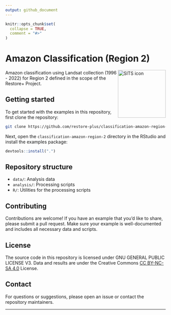 ```yaml
---
output: github_document
---
```


```r
knitr::opts_chunk$set(
  collapse = TRUE,
  comment = "#>"
)
```

# Amazon Classification (Region 2)

<img src=".github/images/sits_sticker.png" alt="SITS icon" align="right" height="150" width="150"/>

<!-- badges: start -->
<!-- badges: end -->

Amazon classification using Landsat collection (1996 - 2022) for Region 2 defined in the scope of the Restore+ Project.

## Getting started

To get started with the examples in this repository, first clone the repository:

```sh
git clone https://github.com/restore-plus/classification-amazon-region-2
```

Next, open the `classification-amazon-region-2` directory in the RStudio and install the examples package:

```r
devtools::install(".")
```

## Repository structure

- `data/`: Analysis data
- `analysis/`: Processing scripts
- `R/`: Utilities for the processing scripts

## Contributing

Contributions are welcome! If you have an example that you'd like to share, please submit a pull request. Make sure your example is well-documented and includes all necessary data and scripts.

## License

The source code in this repository is licensed under GNU GENERAL PUBLIC LICENSE V3. Data and results are under the Creative Commons [CC BY-NC-SA 4.0](https://creativecommons.org/licenses/by-nc-sa/4.0/) License.

## Contact

For questions or suggestions, please open an issue or contact the repository maintainers.

---
